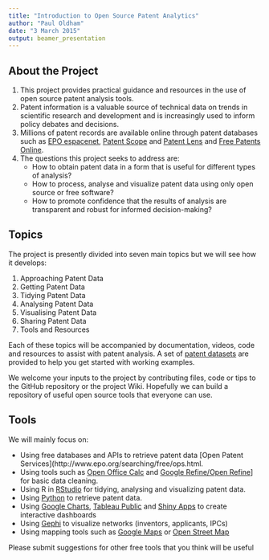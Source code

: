 ```yaml
---
title: "Introduction to Open Source Patent Analytics"
author: "Paul Oldham"
date: "3 March 2015"
output: beamer_presentation
---
```


## About the Project

1. This project provides practical guidance and resources in the use of open source patent analysis tools. 
2. Patent information is a valuable source of technical data on trends in scientific research and development and is increasingly used to inform policy debates and decisions. 
3. Millions of patent records are available online through patent databases such as [EPO espacenet](http://worldwide.espacenet.com/?locale=en_EP), [Patent Scope](https://patentscope.wipo.int/search/en/search.jsf) and [Patent Lens](http://www.lens.org/lens/) and [Free Patents Online](http://www.freepatentsonline.com).
3. The questions this project seeks to address are:
    + How to obtain patent data in a form that is useful for different types of analysis?
    + How to process, analyse and visualize patent data using only open source or free software?
    + How to promote confidence that the results of analysis are transparent and robust for informed decision-making? 

## Topics

The project is presently divided into seven main topics but we will see how it develops:

1. Approaching Patent Data
2. Getting Patent Data
3. Tidying Patent Data
4. Analysing Patent Data
5. Visualising Patent Data
6. Sharing Patent Data
7. Tools and Resources

Each of these topics will be accompanied by documentation, videos, code and resources to assist with patent analysis. A set of [patent datasets](https://github.com/poldham/opensource-patent-analytics/tree/master/patent_datasets) are provided to help you get started with working examples. 

We welcome your inputs to the project by contributing files, code or tips to the GitHub repository or the project Wiki. Hopefully we can build a repository of useful open source tools that everyone can use. 

## Tools

We will mainly focus on: 

- Using free databases and APIs to retrieve patent data [Open Patent Services](http://www.epo.org/searching/free/ops.html.
- Using tools such as [Open Office Calc](https://www.openoffice.org) and [Google Refine/Open Refine](http://openrefine.org)] for basic data cleaning.
- Using R in [RStudio](http://www.rstudio.com) for tidying, analysing and visualizing patent data.
- Using [Python](https://www.python.org) to retrieve patent data.
- Using [Google Charts](https://developers.google.com/chart/interactive/docs/gallery), [Tableau Public](https://public.tableau.com/s/gallery) and [Shiny Apps](http://shiny.rstudio.com/gallery/) to create interactive dashboards
- Using [Gephi](http://gephi.github.io) to visualize networks (inventors, applicants, IPCs)
- Using mapping tools such as [Google Maps](https://www.google.co.uk/maps/@54.0441627,-2.801143,13z) or [Open Street Map](http://www.openstreetmap.org/#map=18/54.04885/-2.79982) 

Please submit suggestions for other free tools that you think will be useful





